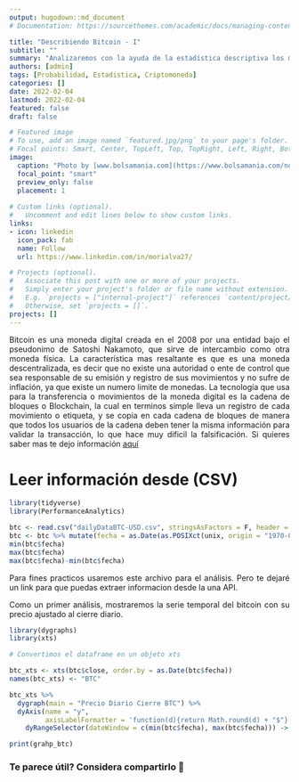 ```yaml
---
output: hugodown::md_document
# Documentation: https://sourcethemes.com/academic/docs/managing-content/

title: "Describiendo Bitcoin - I"
subtitle: ""
summary: "Analizaremos con la ayuda de la estadística descriptiva los movimientos de una criptomoneda"
authors: [admin]
tags: [Probabilidad, Estadistica, Criptomoneda]
categories: []
date: 2022-02-04
lastmod: 2022-02-04
featured: false
draft: false

# Featured image
# To use, add an image named `featured.jpg/png` to your page's folder.
# Focal points: Smart, Center, TopLeft, Top, TopRight, Left, Right, BottomLeft, Bottom, BottomRight.
image:
  caption: "Photo by [www.bolsamania.com](https://www.bolsamania.com/noticias/criptodivisas/el-bitcoin-corrige-un-10-fin-del-rally-o-toma-de-beneficios--8277113.html)"
  focal_point: "smart"
  preview_only: false
  placement: 1
  
# Custom links (optional).
#   Uncomment and edit lines below to show custom links.
links:
- icon: linkedin
  icon_pack: fab
  name: Follow
  url: https://www.linkedin.com/in/morialva27/

# Projects (optional).
#   Associate this post with one or more of your projects.
#   Simply enter your project's folder or file name without extension.
#   E.g. `projects = ["internal-project"]` references `content/project/deep-learning/index.md`.
#   Otherwise, set `projects = []`.
projects: []
---
```

<div style="text-align: justify">

Bitcoin es una moneda digital creada en el 2008 por una entidad bajo el pseudonimo de Satoshi Nakamoto, que sirve de intercambio como otra moneda física. La característica mas resaltante es que es una moneda descentralizada, es decir que no existe una autoridad o ente de control que sea responsable de su emisión y registro de sus movimientos y no sufre de inflación, ya que existe un numero limite de monedas. La tecnología que usa para la transferencia o movimientos de la moneda digital es la cadena de bloques o Blockchain, la cual en terminos simple lleva un registro de cada movimiento o etiqueta, y se copia en cada cadena de bloques de manera que todos los usuarios de la cadena deben tener la misma información para validar la transacción, lo que hace muy dificil la falsificación. Si quieres saber mas te dejo información [aquí](https://es.wikipedia.org/wiki/Bitcoin)

# Leer información desde (CSV)
```r
library(tidyverse)
library(PerformanceAnalytics)

btc <- read.csv("dailyDataBTC-USD.csv", stringsAsFactors = F, header = T)
btc <- btc %>% mutate(fecha = as.Date(as.POSIXct(unix, origin = "1970-01-01"))) %>% arrange(fecha)
min(btc$fecha)
max(btc$fecha)
max(btc$fecha)-min(btc$fecha)

```

Para fines practicos usaremos este archivo para el análisis. Pero te dejaré un link para que puedas extraer informacion desde la una API.

Como un primer análisis, mostraremos la serie temporal del bitcoin con su precio ajustado al cierre diario.

```r
library(dygraphs)
library(xts)

# Convertimos el dataframe en un objeto xts

btc_xts <- xts(btc$close, order.by = as.Date(btc$fecha))
names(btc_xts) <- "BTC"

btc_xts %>%
  dygraph(main = "Precio Diario Cierre BTC") %>%
  dyAxis(name = "y",
         axisLabelFormatter = 'function(d){return Math.round(d) + "$"}') %>%
    dyRangeSelector(dateWindow = c(min(btc$fecha), max(btc$fecha))) -> grahp_btc

print(grahp_btc)
```

<div/>

### Te parece útil? Considera compartirlo 🙌
